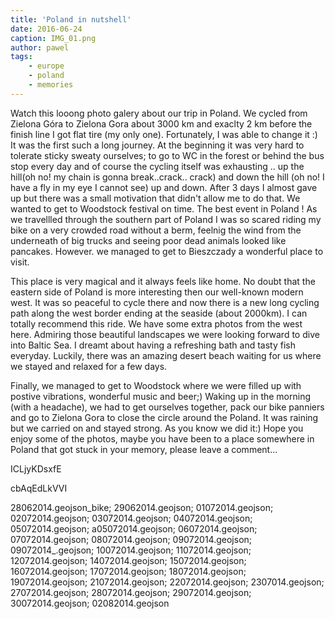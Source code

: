 ```yaml
---
title: 'Poland in nutshell'
date: 2016-06-24
caption: IMG_01.png
author: pawel
tags: 
    - europe
    - poland
    - memories
---
```


Watch this looong photo galery about our trip in Poland. We cycled from Zielona Góra to Zielona Gora about 3000 km and exaclty 2 km before the finish line I got flat tire (my only one). Fortunately, I was able to change it :) 
It was the first such a long journey. At the beginning it was very hard to tolerate sticky sweaty ourselves; to go to WC in the forest or behind the bus stop every day and of course the cycling itself was exhausting .. up the hill(oh no! my chain is gonna break..crack.. crack) and down the hill (oh no! I have a fly in my eye I cannot see) up and down. After 3 days I almost gave up but there was a small motivation that didn't allow me to do that. We wanted to get to Woodstock festival on time. The best event in Poland ! As we travellled through the southern part of Poland I was so scared riding my bike on a very crowded road without a berm, feelnig the wind from the underneath of big trucks and seeing poor dead animals looked like pancakes. However. we managed to get to Bieszczady a wonderful place to visit. 

This place is very magical and it always feels like home. No doubt that the eastern side of Poland is more interesting then our well-known modern west. It was so peaceful to cycle there and now there is a new long cycling path along the west border ending at the seaside (about 2000km). I can totally recommend this ride. We have some extra photos from the west here. Admiring those beautiful landscapes we were looking forward to dive into Baltic Sea. I dreamt about having a refreshing bath and tasty fish everyday. Luckily, there was an amazing desert beach waiting for us where we stayed and relaxed for a few days. 

Finally, we managed to get to Woodstock where we were filled up with postive vibrations, wonderful music and beer;) Waking up in the morning (with a headache), we had to get ourselves together, pack our bike panniers and go to Zielona Gora to close the circle around the Poland. It was raining but we carried on and stayed strong. As you know we did it:) Hope you enjoy some of the photos, maybe you have been to a place somewhere in Poland that got stuck in your memory, please leave a comment...

<youtube>ICLjyKDsxfE</youtube>

<youtube>cbAqEdLkVVI</youtube>

<gpx>
28062014.geojson_bike; 29062014.geojson; 01072014.geojson; 02072014.geojson;
03072014.geojson; 04072014.geojson; 05072014.geojson; a05072014.geojson; 
06072014.geojson; 07072014.geojson; 08072014.geojson; 09072014.geojson;
09072014_.geojson; 10072014.geojson; 11072014.geojson; 12072014.geojson;
14072014.geojson; 15072014.geojson; 16072014.geojson; 17072014.geojson;
18072014.geojson; 19072014.geojson; 21072014.geojson; 22072014.geojson;
2307014.geojson; 27072014.geojson; 28072014.geojson; 29072014.geojson;
30072014.geojson; 02082014.geojson
</gpx>